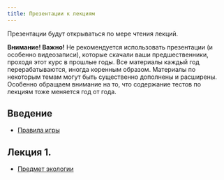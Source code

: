 ```yaml
---
title: Презентации к лекциям
---
```


Презентации будут открываться по мере чтения лекций.

**Внимание! Важно!**  Не рекомендуется использовать презентации (и особенно видеозаписи), которые скачали ваши предшественники, проходя этот курс в прошлые годы. Все материалы каждый год перерабатываются, иногда коренным образом. Материалы по некоторым темам могут быть существенно дополнены и расширены. Особенно обращаем внимание на то, что содержание тестов по лекциям тоже меняется год от года. 


<!-- Версия для биологов -->

## Введение

- [Правила игры](Presentations/Lecture Introduction.pdf)

## Лекция 1.

- [Предмет экологии](Presentations//Lecture 1 Предмет экологии.pdf)

<!-- ## Лекция 2. -->

<!-- - [Аутэкология](Presentations//Lecture 2 Аутэкология .pdf) -->


<!-- ## Лекция 3. -->

<!-- - [Демэкология](Presentations//Lecture 3 Популяция и ее структура.pdf) -->


<!-- ## Лекция 4. -->

<!-- - [Динамика популяции](Presentations//Lecture 4 Динамика популяции.pdf) -->


<!-- ## Лекция 5. -->

<!-- - [Взаимоотношения организмов (часть 1)](Presentations//Lecture 5 Симфизиология.pdf) -->


<!-- ## Лекция 6. -->

<!-- - [Взаимоотношения организмов (часть 2)](Presentations//Lecture 6 Классификация отношений.pdf) -->

<!-- ## Лекция 7. -->

<!-- - [Конкурентные отношения](Presentations//Lecture 7 Конкуренция.pdf) -->


<!-- ## Лекция 8. -->

<!-- - [Трофические связи](Presentations//Lecture 8 Трофические связи.pdf) -->



<!-- ## Лекция 9. -->

<!-- - [Симбиозы](Presentations//Lecture 9 Симбиозы.pdf) -->



<!-- ## Лекция 10. -->

<!-- - [Структура сообщества](Presentations//Lecture 10 Структура сообщества.pdf) -->


<!-- ## Лекция 11 и 12. -->

<!-- - [Экосистемы и сукцессии](Presentations//Lecture 11 Экосистема19.pdf) -->


<!-- - [Экосистемы хорологические единицы](Presentations//Lecture 13 Экосистемы хорологические единицы.pdf) -->


<!-- ## Презентация для семинара по теме "Температура и живые системы" -->

<!-- - [Температура](Presentations//Temperature living systems.pdf) -->


<!-- ## Презентация для семинара по теме "Экологические группировки гидробионтов" -->

<!-- - [Экологические группировки гидробионтов](Presentations//Экологические группы гидробионтов Презентация к семинару Чернова 2022.pdf) -->





<!-- Версия для биотехнологов -->

<!-- ## Введение -->

<!-- - [Правила игры](Presentations/Lecture Introduction (биотехнологи).pdf) -->

<!-- ## Лекция 1. Предмет экологии.  -->

<!-- - [Предмет экологии](Presentations//Введение в ОТС. Суть экологии (биотехнологи).pdf) -->

<!-- ## Лекция 2. Аутоэкология. -->

<!-- - [Аутэкология](Presentations/Аутэкология (биотехнологи).pdf) -->



<!-- ## Лекция 3. Структура популяций.  -->

<!-- - [Демэкология](Presentations//Популяции и их структура (биотехнологи).pdf) -->


<!-- ## Лекция 4. Динамика популяций.  -->


<!-- - [Динамика популяции](Presentations//Динамика популяции (биотехнологи).pdf) -->


<!-- ## Лекции 5-6. Взаимоотношения организмов и структура сообществ. -->

<!-- - [Взаимоотношения организмов и структура сообществ](Presentations//Взаимоотношения организмов и структура сообщества (биотехнологи).pdf) -->

<!-- **Дополнительные материалы**  -->

<!-- - [Классификация симфизиологических связей (по В. Н. Белемишеву)](Presentations//Lecture 5 Взаимоотношения часть 1.pdf) -->

<!-- - [Видео лекции про симфизиологические связи](https://drive.google.com/file/d/1qkhwZqhE-mmFarFXI5Vgyts-hiCnNuA4/view?usp=sharing) -->


<!-- ## Лекция 6. Трофические связи. -->

<!-- - [Трофические связи](Presentations//Трофические связи (биотехнологи).pdf) -->

<!-- - [Симбиозы](Presentations//Lecture 9 Симбиозы.pdf) -->
<!-- - [Симбиозы. Видео](https://drive.google.com/file/d/1ikI8bSG5vgUVa_CZpeQvYBeJ8jqUoKk0/view?usp=sharing) -->


<!-- ## Лекция 7. Конкурентные отношения и структура сообществ. -->

<!-- - [Конкуренция, экологические ниши и структура сообществ](Presentations//Конкурентные отношения и структура сообществ (биотехнологи).pdf) -->


<!-- ## Лекции 7-8. Экосистемы и  глобальные круговороты -->


<!-- - [Структура и динамика экоситсем](Presentations//Структура и динамика экосистем (биотехнологи).pdf) -->

<!-- - [Глобальные круговороты (дополнительные материалы)](Presentations//Биогеохимические циклы (биотехнологи).pdf) -->



<!-- ## Лекция 8. -->


<!-- - [Структура и динамика сообщества](Presentations//Структура и динамика сообществ (биотехнологи).pdf) -->



<!-- ## Лекция 7. -->

<!-- - [Конкурентные отношения](Presentations//Lecture 7 Конкуренция.pdf) -->


<!-- ## Лекция 8. -->

<!-- - [Трофические связи](Presentations//Lecture 8 Трофические отношения.pdf) -->



<!-- ## Лекция 9. -->

<!-- - [Симбиозы](Presentations//Lecture 9 Симбиозы.pdf) -->



<!-- ## Лекция 10. -->

<!-- - [Структура сообщества](Presentations//Lecture 10 Структура сообщества.pdf) -->


<!-- ## Лекция 11 и 12. -->

<!-- - [Экосистемы и сукцессии](Presentations//Lecture 11 Экосистема19.pdf) -->


<!-- - [Экосистемы хорологические единицы](Presentations//Lecture 13 Экосистемы хорологические единицы.pdf) -->


<!-- ## Презентация для семинара по теме "Температура и живые системы" -->

<!-- - [Температура](Presentations//Temperature living systems.pdf) -->






